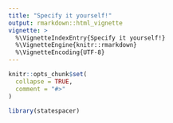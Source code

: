 ```yaml
---
title: "Specify it yourself!"
output: rmarkdown::html_vignette
vignette: >
  %\VignetteIndexEntry{Specify it yourself!}
  %\VignetteEngine{knitr::rmarkdown}
  %\VignetteEncoding{UTF-8}
---
```


```r
knitr::opts_chunk$set(
  collapse = TRUE,
  comment = "#>"
)
```

```r
library(statespacer)
```
